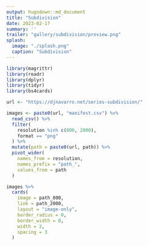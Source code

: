 ```yaml
---
output: hugodown::md_document
title: "Subdivision"
date: 2023-02-17
summary: ''
trailer: "gallery/subdivision/preview.png"
splash:
  image: "./splash.png"
  caption: "Subdivision"
---
```



<style>
.splash-caption-tweak{
  color: #ffffff99;
  font-size: 120%;
  text-align: center;
  letter-spacing: 20px;
}
</style>



```r
library(magrittr)
library(readr)
library(dplyr)
library(tidyr)
library(bs4cards)

url <- "https://djnavarro.net/series-subdivision/"

images <- paste0(url, "manifest.csv") %>% 
  read_csv() %>% 
  filter(
    resolution %in% c(800, 2000), 
    format == "png"
  ) %>% 
  mutate(path = paste0(url, path)) %>% 
  pivot_wider(
    names_from = resolution, 
    names_prefix = "path_", 
    values_from = path
  ) 
```


```r
images %>%
  cards(
    image = path_800,
    link = path_2000,
    layout = "image-only", 
    border_radius = 0,
    border_width = 0, 
    width = 2,
    spacing = 3
  )  
```

